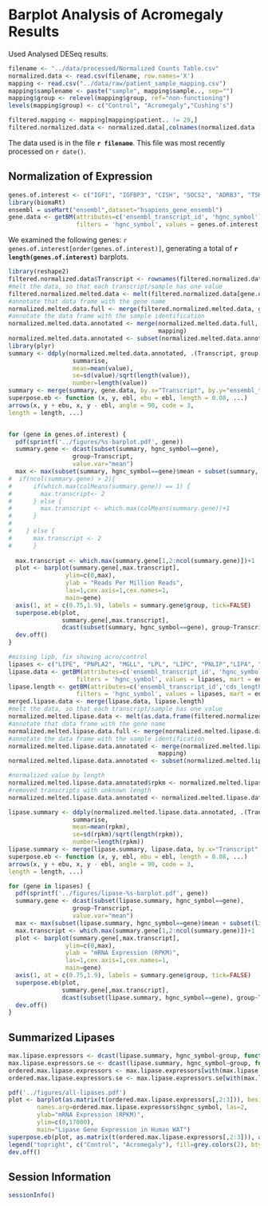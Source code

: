 Barplot Analysis of Acromegaly Results
=======================================

Used Analysed DESeq results.

```r
filename <- "../data/processed/Normalized Counts Table.csv"
normalized.data <- read.csv(filename, row.names='X')
mapping <- read.csv("../data/raw/patient_sample_mapping.csv")
mapping$samplename <- paste("sample", mapping$sample.., sep="")
mapping$group <- relevel(mapping$group, ref="non-functioning")
levels(mapping$group) <- c("Control", "Acromegaly","Cushing's")

filtered.mapping <- mapping[mapping$patient.. != 29,]
filtered.normalized.data <- normalized.data[,colnames(normalized.data ) != mapping[mapping$patient.. == 29,]$samplename]
```

The data used is in the file **`r filename`**.  This file was most recently processed on ```r date()```.

Normalization of Expression
--------------------------------
```r
genes.of.interest <- c("IGF1", "IGFBP3", "CISH", "SOCS2", "ADRB3", "TSHR", "TCF7L2", "PYGM","HSD11B1","LPL","PGM3","NR3C1","MVP", "SCD", "MAPKAPK3", "APOL4", "PTPN3", "PTPN4","CCNE1","CCNG1", "CDKN2B", "CDKN2B-AS1", "NAP1L1","ORC2", "PDGFD", "RARB","PGRMC1","SCDP1","SCP2", "MAP3K5","MAPK13","MAPKAPK3","MATN2","MFAP4","MMRN2", "NRIP1","MMD","ABHD5","LEPR","ACVR1C","GFPT1","CYB5A","AVPR1A","PTGER3","FADS2","LIPE","PNPLA2", "MGLL","AKT1", "AKT2","AKT3", "INSR", "IRS1", "IRS2", "IRS4", "SLC2A4", "PIK3R1","BAG4","CAPN6")
library(biomaRt)
ensembl = useMart("ensembl",dataset="hsapiens_gene_ensembl")
gene.data <- getBM(attributes=c('ensembl_transcript_id', 'hgnc_symbol'),
                   filters = 'hgnc_symbol', values = genes.of.interest, mart = ensembl)
```

We examined the following genes: ```r genes.of.interest[order(genes.of.interest)]```, generating a total of **```r length(genes.of.interest)```** barplots.

```r
library(reshape2)
filtered.normalized.data$Transcript <- rownames(filtered.normalized.data)
#melt the data, so that each transcript/sample has one value
filtered.normalized.melted.data <- melt(filtered.normalized.data[gene.data$ensembl_transcript_id,], variable.name="samplename", id.vars="Transcript")
#annotate that data frame with the gene name
normalized.melted.data.full <- merge(filtered.normalized.melted.data, gene.data, by.x="Transcript", by.y="ensembl_transcript_id", all.x=T)
#annotate the data frame with the sample identification
normalized.melted.data.annotated <- merge(normalized.melted.data.full, 
                                          mapping)
normalized.melted.data.annotated <- subset(normalized.melted.data.annotated, group != "Cushing's")
library(plyr)
summary <- ddply(normalized.melted.data.annotated, .(Transcript, group),
                  summarise,
                  mean=mean(value),
                  se=sd(value)/sqrt(length(value)),
                  number=length(value))
summary <- merge(summary, gene.data, by.x="Transcript", by.y="ensembl_transcript_id", all.x=T)
superpose.eb <- function (x, y, ebl, ebu = ebl, length = 0.08, ...)
arrows(x, y + ebu, x, y - ebl, angle = 90, code = 3,
length = length, ...)


for (gene in genes.of.interest) {
  pdf(sprintf('../figures/%s-barplot.pdf', gene))
  summary.gene <- dcast(subset(summary, hgnc_symbol==gene),
                  group~Transcript, 
                  value.var="mean")
  max <- max(subset(summary, hgnc_symbol==gene)$mean + subset(summary, hgnc_symbol==gene)$se)
#  if(ncol(summary.gene) > 2){
#      if(which.max(colMeans(summary.gene)) == 1) {
#        max.transcript<- 2
#      } else {
#        max.transcript <- which.max(colMeans(summary.gene))+1
#      }
#        
#    } else {
#      max.transcript <- 2
#      }
  
  max.transcript <- which.max(summary.gene[1,2:ncol(summary.gene)])+1
  plot <- barplot(summary.gene[,max.transcript],
                ylim=c(0,max),
                ylab = "Reads Per Million Reads",
                las=1,cex.axis=1,cex.names=1,
                main=gene)
  axis(1, at = c(0.75,1.9), labels = summary.gene$group, tick=FALSE)
  superpose.eb(plot, 
               summary.gene[,max.transcript], 
               dcast(subset(summary, hgnc_symbol==gene), group~Transcript, value.var="se")[,max.transcript])
  dev.off()
}


```

```r
#missing lipb, fix showing acro/control
lipases <- c("LIPE", "PNPLA2", "MGLL", "LPL", "LIPC", "PNLIP","LIPA", "LIPG","CEL","LIPF","LIPH", "DAGLB","DAGLA", "LIPI","LIPN","LIPM","LIPK","LIPJ")
lipase.data <- getBM(attributes=c('ensembl_transcript_id', 'hgnc_symbol'),
                   filters = 'hgnc_symbol', values = lipases, mart = ensembl)
lipase.length <- getBM(attributes=c('ensembl_transcript_id','cds_length'),
                   filters = 'hgnc_symbol', values = lipases, mart = ensembl)
merged.lipase.data <- merge(lipase.data, lipase.length)
#melt the data, so that each transcript/sample has one value
normalized.melted.lipase.data <- melt(as.data.frame(filtered.normalized.data[merged.lipase.data$ensembl_transcript_id,]), variable.name="samplename", id.vars="Transcript")
#annotate that data frame with the gene name
normalized.melted.lipase.data.full <- merge(normalized.melted.lipase.data, merged.lipase.data, by.x="Transcript", by.y="ensembl_transcript_id", all.x=T)
#annotate the data frame with the sample identification
normalized.melted.lipase.data.annotated <- merge(normalized.melted.lipase.data.full, 
                                          mapping)
normalized.melted.lipase.data.annotated <- subset(normalized.melted.lipase.data.annotated, group != "Cushing's")

#normalized value by length
normalized.melted.lipase.data.annotated$rpkm <- normalized.melted.lipase.data.annotated$value/normalized.melted.lipase.data.annotated$cds_length*1000
#removed transcripts with unknown length
normalized.melted.lipase.data.annotated <- normalized.melted.lipase.data.annotated[!(is.na(normalized.melted.lipase.data.annotated$rpkm)),]

lipase.summary <- ddply(normalized.melted.lipase.data.annotated, .(Transcript, group),
                  summarise,
                  mean=mean(rpkm),
                  se=sd(rpkm)/sqrt(length(rpkm)),
                  number=length(rpkm))
lipase.summary <- merge(lipase.summary, lipase.data, by.x="Transcript", by.y="ensembl_transcript_id", all.x=T)
superpose.eb <- function (x, y, ebl, ebu = ebl, length = 0.08, ...)
arrows(x, y + ebu, x, y - ebl, angle = 90, code = 3,
length = length, ...)

for (gene in lipases) {
  pdf(sprintf('../figures/lipase-%s-barplot.pdf', gene))
  summary.gene <- dcast(subset(lipase.summary, hgnc_symbol==gene),
                  group~Transcript, 
                  value.var="mean")
  max <- max(subset(lipase.summary, hgnc_symbol==gene)$mean + subset(lipase.summary, hgnc_symbol==gene)$se)
  max.transcript <- which.max(summary.gene[1,2:ncol(summary.gene)])+1
  plot <- barplot(summary.gene[,max.transcript],
                ylim=c(0,max),
                ylab = "mRNA Expression (RPKM)",
                las=1,cex.axis=1,cex.names=1,
                main=gene)
  axis(1, at = c(0.75,1.9), labels = summary.gene$group, tick=FALSE)
  superpose.eb(plot, 
               summary.gene[,max.transcript], 
               dcast(subset(lipase.summary, hgnc_symbol==gene), group~Transcript, value.var="se")[,max.transcript])
  dev.off()
}


```

Summarized Lipases
---------------------
```r
max.lipase.expressors <- dcast(lipase.summary, hgnc_symbol~group, function(x) max(x), value.var='mean')
max.lipase.expressors.se <- dcast(lipase.summary, hgnc_symbol~group, function(x) max(x), value.var='se')
ordered.max.lipase.expressors <- max.lipase.expressors[with(max.lipase.expressors, order(-Control)), ]
ordered.max.lipase.expressors.se <- max.lipase.expressors.se[with(max.lipase.expressors, order(-Control)), ]

pdf('../figures/all-lipases.pdf')
plot <- barplot(as.matrix(t(ordered.max.lipase.expressors[,2:3])), beside=T,
        names.arg=ordered.max.lipase.expressors$hgnc_symbol, las=2,
        ylab="mRNA Expression (RPKM)",
        ylim=c(0,17000),
        main="Lipase Gene Expression in Human WAT")
superpose.eb(plot, as.matrix(t(ordered.max.lipase.expressors[,2:3])), as.matrix(t(ordered.max.lipase.expressors.se[,2:3])))
legend("topright", c("Control", "Acromegaly"), fill=grey.colors(2), bty="n")
dev.off()
```

Session Information
---------------------

```r
sessionInfo()
```
